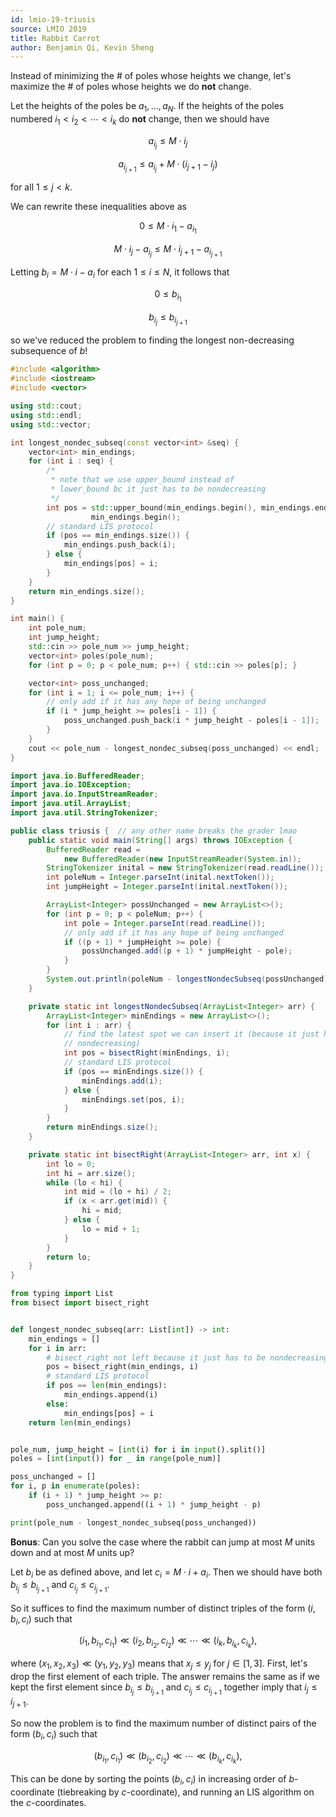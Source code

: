 ```yaml
---
id: lmio-19-triusis
source: LMIO 2019
title: Rabbit Carrot
author: Benjamin Qi, Kevin Sheng
---
```


<Spoiler title="Hint">

Instead of minimizing the # of poles whose heights we change, let's maximize
the # of poles whose heights we do **not** change.

</Spoiler>

<Spoiler title="Condition">

Let the heights of the poles be $a_1,\ldots,a_N$. If the heights of the poles
numbered $i_1<i_2<\cdots<i_k$ do **not** change, then we should have

$$
a_{i_j}\le M\cdot i_j
$$

$$
a_{i_{j+1}}\le a_{i_j}+M\cdot (i_{j+1}-i_j)
$$

for all $1\le j<k$.

</Spoiler>

<Spoiler title="Final Steps">

We can rewrite these inequalities above as

$$
0\le M\cdot i_1-a_{i_1}
$$

$$
M\cdot i_j-a_{i_j}\le M\cdot i_{j+1}-a_{i_{j+1}}
$$

Letting $b_i=M\cdot i-a_i$ for each $1\le i\le N$, it follows that

$$
0\le b_{i_1}
$$

$$
b_{i_j}\le b_{i_{j+1}}
$$

so we've reduced the problem to finding the longest non-decreasing subsequence
of $b$!

<LanguageSection>

<CPPSection>

```cpp
#include <algorithm>
#include <iostream>
#include <vector>

using std::cout;
using std::endl;
using std::vector;

int longest_nondec_subseq(const vector<int> &seq) {
	vector<int> min_endings;
	for (int i : seq) {
		/*
		 * note that we use upper_bound instead of
		 * lower_bound bc it just has to be nondecreasing
		 */
		int pos = std::upper_bound(min_endings.begin(), min_endings.end(), i) -
		          min_endings.begin();
		// standard LIS protocol
		if (pos == min_endings.size()) {
			min_endings.push_back(i);
		} else {
			min_endings[pos] = i;
		}
	}
	return min_endings.size();
}

int main() {
	int pole_num;
	int jump_height;
	std::cin >> pole_num >> jump_height;
	vector<int> poles(pole_num);
	for (int p = 0; p < pole_num; p++) { std::cin >> poles[p]; }

	vector<int> poss_unchanged;
	for (int i = 1; i <= pole_num; i++) {
		// only add if it has any hope of being unchanged
		if (i * jump_height >= poles[i - 1]) {
			poss_unchanged.push_back(i * jump_height - poles[i - 1]);
		}
	}
	cout << pole_num - longest_nondec_subseq(poss_unchanged) << endl;
}
```

</CPPSection>

<JavaSection>

```java
import java.io.BufferedReader;
import java.io.IOException;
import java.io.InputStreamReader;
import java.util.ArrayList;
import java.util.StringTokenizer;

public class triusis {  // any other name breaks the grader lmao
	public static void main(String[] args) throws IOException {
		BufferedReader read =
		    new BufferedReader(new InputStreamReader(System.in));
		StringTokenizer inital = new StringTokenizer(read.readLine());
		int poleNum = Integer.parseInt(inital.nextToken());
		int jumpHeight = Integer.parseInt(inital.nextToken());

		ArrayList<Integer> possUnchanged = new ArrayList<>();
		for (int p = 0; p < poleNum; p++) {
			int pole = Integer.parseInt(read.readLine());
			// only add if it has any hope of being unchanged
			if ((p + 1) * jumpHeight >= pole) {
				possUnchanged.add((p + 1) * jumpHeight - pole);
			}
		}
		System.out.println(poleNum - longestNondecSubseq(possUnchanged));
	}

	private static int longestNondecSubseq(ArrayList<Integer> arr) {
		ArrayList<Integer> minEndings = new ArrayList<>();
		for (int i : arr) {
			// find the latest spot we can insert it (because it just has to be
			// nondecreasing)
			int pos = bisectRight(minEndings, i);
			// standard LIS protocol
			if (pos == minEndings.size()) {
				minEndings.add(i);
			} else {
				minEndings.set(pos, i);
			}
		}
		return minEndings.size();
	}

	private static int bisectRight(ArrayList<Integer> arr, int x) {
		int lo = 0;
		int hi = arr.size();
		while (lo < hi) {
			int mid = (lo + hi) / 2;
			if (x < arr.get(mid)) {
				hi = mid;
			} else {
				lo = mid + 1;
			}
		}
		return lo;
	}
}
```

</JavaSection>

<PySection>

```py
from typing import List
from bisect import bisect_right


def longest_nondec_subseq(arr: List[int]) -> int:
	min_endings = []
	for i in arr:
		# bisect_right not left because it just has to be nondecreasing
		pos = bisect_right(min_endings, i)
		# standard LIS protocol
		if pos == len(min_endings):
			min_endings.append(i)
		else:
			min_endings[pos] = i
	return len(min_endings)


pole_num, jump_height = [int(i) for i in input().split()]
poles = [int(input()) for _ in range(pole_num)]

poss_unchanged = []
for i, p in enumerate(poles):
	if (i + 1) * jump_height >= p:
		poss_unchanged.append((i + 1) * jump_height - p)

print(pole_num - longest_nondec_subseq(poss_unchanged))
```

</PySection>

</LanguageSection>

</Spoiler>

**Bonus**: Can you solve the case where the rabbit can jump at most $M$ units
down and at most $M$ units up?

<Spoiler title="Spoiler">

Let $b_i$ be as defined above, and let $c_i=M\cdot i+a_i$. Then we should have
both $b_{i_j}\le b_{i_{j+1}}$ and $c_{i_j}\le c_{i_{j+1}}$.

So it suffices to find the maximum number of distinct triples of the form
$(i,b_i,c_i)$ such that

$$
(i_1,b_{i_1},c_{i_1})\ll (i_2,b_{i_2},c_{i_2})\ll \cdots \ll (i_k,b_{i_k},c_{i_k}),
$$

where $(x_1,x_2,x_3)\ll (y_1,y_2,y_3)$ means that $x_j\le y_j$ for $j\in [1,3]$.
First, let's drop the first element of each triple. The answer remains the same
as if we kept the first element since $b_{i_j}\le b_{i_{j+1}}$ and
$c_{i_j}\le c_{i_{j+1}}$ together imply that $i_j\le i_{j+1}$.

So now the problem is to find the maximum number of distinct pairs of the form
$(b_i,c_i)$ such that

$$
(b_{i_1},c_{i_1})\ll (b_{i_2},c_{i_2})\ll \cdots \ll (b_{i_k},c_{i_k}),
$$

This can be done by sorting the points $(b_i,c_i)$ in increasing order of
$b$-coordinate (tiebreaking by $c$-coordinate), and running an LIS algorithm on
the $c$-coordinates.

</Spoiler>
